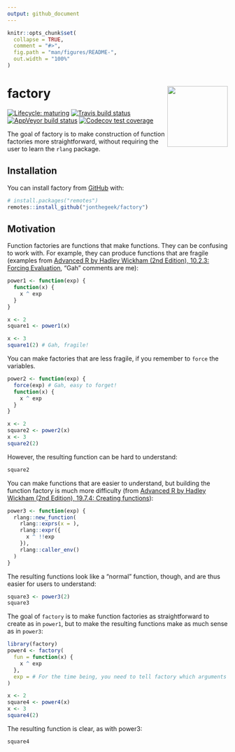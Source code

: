```yaml
---
output: github_document
---
```


<!-- README.md is generated from README.Rmd. Please edit that file -->

```r
knitr::opts_chunk$set(
  collapse = TRUE,
  comment = "#>",
  fig.path = "man/figures/README-",
  out.width = "100%"
)
```
# factory <img src='man/figures/factory.png' align="right" height="138.5" />

<!-- badges: start -->
[![Lifecycle: maturing](https://img.shields.io/badge/lifecycle-maturing-blue.svg)](https://www.tidyverse.org/lifecycle/#maturing)
[![Travis build status](https://travis-ci.org/jonthegeek/factory.svg?branch=master)](https://travis-ci.org/jonthegeek/factory)
[![AppVeyor build status](https://ci.appveyor.com/api/projects/status/github/jonthegeek/factory?branch=master&svg=true)](https://ci.appveyor.com/project/jonthegeek/factory)
[![Codecov test coverage](https://codecov.io/gh/jonthegeek/factory/branch/master/graph/badge.svg)](https://codecov.io/gh/jonthegeek/factory?branch=master)
<!-- badges: end -->

The goal of factory is to make construction of function factories more straightforward, without requiring the user to learn the `rlang` package.

## Installation

You can install factory from [GitHub](https://github.com/) with:

``` r
# install.packages("remotes")
remotes::install_github("jonthegeek/factory")
```

## Motivation

Function factories are functions that make functions. They can be confusing to work with. For example, they can produce functions that are fragile (examples from [Advanced R by Hadley Wickham (2nd Edition), 10.2.3: Forcing Evaluation](https://adv-r.hadley.nz/function-factories.html#forcing-evaluation), "Gah" comments are me):

```r
power1 <- function(exp) {
  function(x) {
    x ^ exp
  }
}

x <- 2
square1 <- power1(x)

x <- 3
square1(2) # Gah, fragile!
```

You can make factories that are less fragile, if you remember to `force` the variables.

```r
power2 <- function(exp) {
  force(exp) # Gah, easy to forget!
  function(x) {
    x ^ exp
  }
}

x <- 2
square2 <- power2(x)
x <- 3
square2(2)
```

However, the resulting function can be hard to understand:

```r
square2
```

You can make functions that are easier to understand, but building the function factory is much more difficulty (from [Advanced R by Hadley Wickham (2nd Edition), 19.7.4: Creating functions](https://adv-r.hadley.nz/quasiquotation.html#new-function)): 

```r
power3 <- function(exp) {
  rlang::new_function(
    rlang::exprs(x = ), 
    rlang::expr({
      x ^ !!exp
    }), 
    rlang::caller_env()
  )
}
```

The resulting functions look like a "normal" function, though, and are thus easier for users to understand:

```r
square3 <- power3(2)
square3
```

The goal of `factory` is to make function factories as straightforward to create as in `power1`, but to make the resulting functions make as much sense as in `power3`:

```r
library(factory)
power4 <- factory(
  fun = function(x) {
    x ^ exp
  },
  exp = # For the time being, you need to tell factory which arguments belong to the factory.
)

x <- 2
square4 <- power4(x)
x <- 3
square4(2)
```

The resulting function is clear, as with power3:

```r
square4
```
